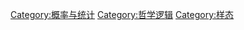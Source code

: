 {{Cat main}}
{{Commons cat|Probability}}
{{contrast|必然性|可能性}}

[[Category:概率与统计|Category:概率与统计]]
[[Category:哲学逻辑|Category:哲学逻辑]]
[[Category:样态|Category:样态]]
